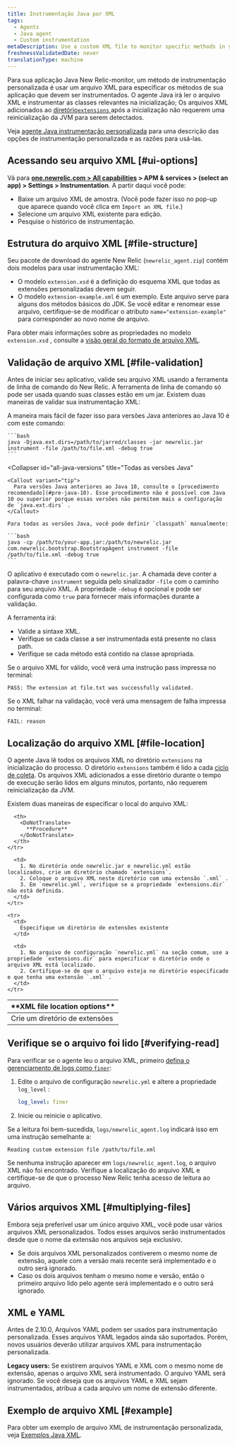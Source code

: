 ```yaml
---
title: Instrumentação Java por XML
tags:
  - Agents
  - Java agent
  - Custom instrumentation
metaDescription: Use a custom XML file to monitor specific methods in your Java app without modifying code in New Relic.
freshnessValidatedDate: never
translationType: machine
---
```


Para sua aplicação Java New Relic-monitor, um método de instrumentação personalizada é usar um arquivo XML para especificar os métodos de sua aplicação que devem ser instrumentados. O agente Java irá ler o arquivo XML e instrumentar as classes relevantes na inicialização; Os arquivos XML adicionados ao [diretório`extensions` ](#file-location)após a inicialização não requerem uma reinicialização da JVM para serem detectados.

Veja [agente Java instrumentação personalizada](/docs/agents/java-agent/custom-instrumentation/java-custom-instrumentation) para uma descrição das opções de instrumentação personalizada e as razões para usá-las.

## Acessando seu arquivo XML [#ui-options]

Vá para <DoNotTranslate>**[one.newrelic.com > All capabilities](https://one.newrelic.com/all-capabilities) > APM & services > (select an app) > Settings > Instrumentation**</DoNotTranslate>. A partir daqui você pode:

* Baixe um arquivo XML de amostra. (Você pode fazer isso no pop-up que aparece quando você clica em `Import an XML file`.)
* Selecione um arquivo XML existente para edição.
* Pesquise o histórico de instrumentação.

## Estrutura do arquivo XML [#file-structure]

Seu pacote de download do agente New Relic (`newrelic_agent.zip`) contém dois modelos para usar instrumentação XML:

* O modelo `extension.xsd` é a definição do esquema XML que todas as extensões personalizadas devem seguir.
* O modelo `extension-example.xml` é um exemplo. Este arquivo serve para alguns dos métodos básicos do JDK. Se você editar e renomear esse arquivo, certifique-se de modificar o atributo `name="extension-example"` para corresponder ao novo nome de arquivo.

Para obter mais informações sobre as propriedades no modelo `extension.xsd` , consulte a [visão geral do formato de arquivo XML](/docs/agents/java-agent/custom-instrumentation/java-custom-instrumentation-xml-examples#file-format).

## Validação de arquivo XML [#file-validation]

Antes de iniciar seu aplicativo, valide seu arquivo XML usando a ferramenta de linha de comando do New Relic. A ferramenta de linha de comando só pode ser usada quando suas classes estão em um jar. Existem duas maneiras de validar sua instrumentação XML:

<CollapserGroup>
  <Collapser
    id="pre-java-10"
    title="Versões Java abaixo de Java 10"
  >
    A maneira mais fácil de fazer isso para versões Java anteriores ao Java 10 é com este comando:

    ```bash
    java -Djava.ext.dirs=/path/to/jarred/classes -jar newrelic.jar instrument -file /path/to/file.xml -debug true
    ```
  </Collapser>

  <Collapser
    id="all-java-versions"
    title="Todas as versões Java"
  >
    <Callout variant="tip">
      Para versões Java anteriores ao Java 10, consulte o [procedimento recomendado](#pre-java-10). Esse procedimento não é possível com Java 10 ou superior porque essas versões não permitem mais a configuração de `java.ext.dirs` .
    </Callout>

    Para todas as versões Java, você pode definir `classpath` manualmente:

    ```bash
    java -cp /path/to/your-app.jar:/path/to/newrelic.jar com.newrelic.bootstrap.BootstrapAgent instrument -file /path/to/file.xml -debug true
    ```
  </Collapser>
</CollapserGroup>

O aplicativo é executado com o `newrelic.jar`. A chamada deve conter a palavra-chave `instrument` seguida pelo sinalizador `-file` com o caminho para seu arquivo XML. A propriedade `-debug` é opcional e pode ser configurada como `true` para fornecer mais informações durante a validação.

A ferramenta irá:

* Valide a sintaxe XML.
* Verifique se cada classe a ser instrumentada está presente no class path.
* Verifique se cada método está contido na classe apropriada.

Se o arquivo XML for válido, você verá uma instrução pass impressa no terminal:

```
PASS: The extension at file.txt was successfully validated.
```

Se o XML falhar na validação, você verá uma mensagem de falha impressa no terminal:

```
FAIL: reason
```

## Localização do arquivo XML [#file-location]

O agente Java lê todos os arquivos XML no diretório `extensions` na inicialização do processo. O diretório `extensions` também é lido a cada [ciclo de coleta](/docs/accounts-partnerships/education/getting-started-new-relic/glossary#harvest-cycle). Os arquivos XML adicionados a esse diretório durante o tempo de execução serão lidos em alguns minutos, portanto, não requerem reinicialização da JVM.

Existem duas maneiras de especificar o local do arquivo XML:

<table>
  <thead>
    <tr>
      <th width={200}>
        <DoNotTranslate>
          **XML file location options**
        </DoNotTranslate>
      </th>

      <th>
        <DoNotTranslate>
          **Procedure**
        </DoNotTranslate>
      </th>
    </tr>
  </thead>

  <tbody>
    <tr>
      <td>
        Crie um diretório de extensões
      </td>

      <td>
        1. No diretório onde newrelic.jar e newrelic.yml estão localizados, crie um diretório chamado `extensions`.
        2. Coloque o arquivo XML neste diretório com uma extensão `.xml` .
        3. Em `newrelic.yml`, verifique se a propriedade `extensions.dir` não está definida.
      </td>
    </tr>

    <tr>
      <td>
        Especifique um diretório de extensões existente
      </td>

      <td>
        1. No arquivo de configuração `newrelic.yml` na seção comum, use a propriedade `extensions.dir` para especificar o diretório onde o arquivo XML está localizado.
        2. Certifique-se de que o arquivo esteja no diretório especificado e que tenha uma extensão `.xml` .
      </td>
    </tr>
  </tbody>
</table>

## Verifique se o arquivo foi lido [#verifying-read]

Para verificar se o agente leu o arquivo XML, primeiro [defina o gerenciamento de logs como `finer`](/docs/java/java-kb-101):

1. Edite o arquivo de configuração `newrelic.yml` e altere a propriedade `log_level` :

   ```yml
   log_level: finer
   ```

2. Inicie ou reinicie o aplicativo.

Se a leitura foi bem-sucedida, `logs/newrelic_agent.log` indicará isso em uma instrução semelhante a:

```
Reading custom extension file /path/to/file.xml
```

Se nenhuma instrução aparecer em `logs/newrelic_agent.log`, o arquivo XML não foi encontrado. Verifique a localização do arquivo XML e certifique-se de que o processo New Relic tenha acesso de leitura ao arquivo.

## Vários arquivos XML [#multiplying-files]

Embora seja preferível usar um único arquivo XML, você pode usar vários arquivos XML personalizados. Todos esses arquivos serão instrumentados desde que o nome da extensão nos arquivos seja exclusivo.

* Se dois arquivos XML personalizados contiverem o mesmo nome de extensão, aquele com a versão mais recente será implementado e o outro será ignorado.
* Caso os dois arquivos tenham o mesmo nome e versão, então o primeiro arquivo lido pelo agente será implementado e o outro será ignorado.

## XML e YAML

Antes de 2.10.0, Arquivos YAML podem ser usados para instrumentação personalizada. Esses arquivos YAML legados ainda são suportados. Porém, novos usuários deverão utilizar arquivos XML para instrumentação personalizada.

<DoNotTranslate>**Legacy users:**</DoNotTranslate> Se existirem arquivos YAML e XML com o mesmo nome de extensão, apenas o arquivo XML será instrumentado. O arquivo YAML será ignorado. Se você deseja que os arquivos YAML e XML sejam instrumentados, atribua a cada arquivo um nome de extensão diferente.

## Exemplo de arquivo XML [#example]

Para obter um exemplo de arquivo XML de instrumentação personalizada, veja [Exemplos Java XML](/docs/java/custom-xml-examples).